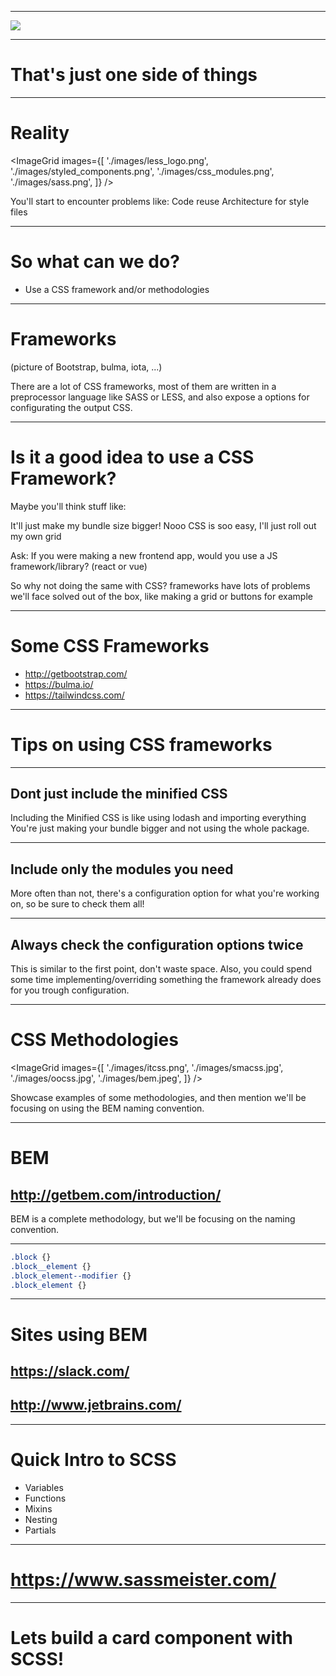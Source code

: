 



<WSlide3
  title="🦁 CSS in the Wild 🐯"
/>

---

<Image src="./images/css-wordcloud.svg" />

---

# That's just one side of things

---

# Reality

<ImageGrid
  images={[
    './images/less_logo.png',
    './images/styled_components.png',
    './images/css_modules.png',
    './images/sass.png',
  ]}
/>

<Notes>
  You'll start to encounter problems like:
  Code reuse
  Architecture for style files
</Notes>

---

# So what can we do?

<ul>
  <Appear>
    <li>Use a CSS framework and/or methodologies</li>
  </Appear>
</ul>

---

# Frameworks

(picture of Bootstrap, bulma, iota, ...)

<Notes>
  There are a lot of CSS frameworks, most of them
  are written in a preprocessor language like SASS or LESS,
  and also expose a options for configurating the output CSS.
</Notes>

---

# Is it a good idea to use a CSS Framework?

<Notes>
  Maybe you'll think stuff like:

  It'll just make my bundle size bigger! Nooo
  CSS is soo easy, I'll just roll out my own grid

  Ask: If you were making a new frontend app, would you use
  a JS framework/library? (react or vue)

  So why not doing the same with CSS? frameworks have lots of
  problems we'll face solved out of the box, like making a grid
  or buttons for example
</Notes>

---

# Some CSS Frameworks

* http://getbootstrap.com/
* https://bulma.io/
* https://tailwindcss.com/

---

# Tips on using CSS frameworks

---

## Dont just include the minified CSS

<Notes>
  Including the Minified CSS is like using lodash and importing everything
  You're just making your bundle bigger and not using the whole package.
</Notes>

---

## Include only the modules you need

<Notes>
  More often than not, there's a configuration option for what you're
  working on, so be sure to check them all!
</Notes>

---

## Always check the configuration options twice

<Notes>
  This is similar to the first point, don't waste space. Also, you could
  spend some time implementing/overriding something the framework already
  does for you trough configuration.
</Notes>

---

# CSS Methodologies

<ImageGrid
  images={[
    './images/itcss.png',
    './images/smacss.jpg',
    './images/oocss.jpg',
    './images/bem.jpeg',
  ]}
/>

<Notes>
  Showcase examples of some methodologies, and then mention
  we'll be focusing on using the BEM naming convention.
</Notes>

---

# BEM

## http://getbem.com/introduction/

<Notes>
  BEM is a complete methodology, but we'll be focusing on the
  naming convention.
</Notes>

---

```scss
.block {}
.block__element {}
.block_element--modifier {}
.block_element {}
```

---

# Sites using BEM

## https://slack.com/
## http://www.jetbrains.com/

---

# Quick Intro to SCSS
* Variables
* Functions
* Mixins
* Nesting
* Partials

---

# https://www.sassmeister.com/

---

# Lets build a card component with SCSS!
